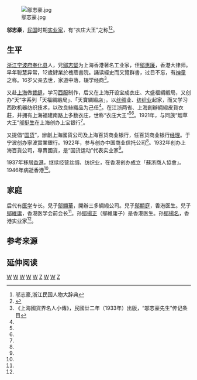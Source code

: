 [[File:鄔志豪.jpg|thumb]]

'''邬志豪'''，[[中華民國|民国]]时期[[实业家|实业家]]，有“衣庄大王”之称<ref name="wu dictionary">邬志豪,浙江民国人物大辞典</ref>{{Better source|reason=此處原本引用360doc為來源，為不可靠來源，可從歷史紀錄找到原來源|date=2019年5月}}<ref name="wu HK">{{cite web|url=http://hk.apple.nextmedia.com/nextplus/%E5%91%A8%E5%88%8A%E5%A3%B9%E4%BA%9B%E4%BA%8B%E5%A3%B9%E4%BA%9B%E6%83%85/article/20160210/2_17221892/%E5%A8%81%E9%99%A2-%E9%87%91%E5%88%80-%E4%BD%99%E5%8D%93%E6%96%87%E5%89%8B%E6%98%9F |title=威院「金刀」余卓文剋星 |publisher=苹果日报 |author=壹週Plus |date=2016-02-10}}</ref>。

==生平==

[[浙江|浙江]][[宁波府|宁波府]][[奉化县|奉化县]]人，兄[[鄔志堅|鄔志堅]]为上海香港著名工业家，侄[[胡漢清|鄔惠廉]]，香港大律师。早年聪慧异常，12歲肄業於槐蔭書院。誦读經史而又覽群書，过目不忘，有[[神童|神童]]之称。16岁父亲去世，家道中落，辍学经商<ref name="wu shanghai">《上海國貨界名人小傳》，民國廿二年（1933年）出版，“邬志豪先生”传记条目</ref>。

又赴[[上海|上海]]做[[裁缝|裁缝]]，学习[[西服|西服]]制作，后又在上海开设宝成衣庄、大盛福綢緞局，又创办“天”字系列「天福綢緞局」、「天寶綢緞店」。以[[丝绸|丝绸]]业、[[纺织业|纺织业]]起家，而又学习西欧机器纺织技术，以改良絲織品为己任<ref name="wu shanghai"/>。在江浙两省、上海創辦綢緞皮貨衣莊，并拥有上海福建南路上多数衣庄，世称“衣庄大王”<ref name="wu dictionary"/><ref name="wu HK"/>。1921年，与同族“烟草大王”[[邬挺生|邬挺生]]在上海创办上宝银行<ref name="wu dictionary"/>。

又提倡“[[国货|国货]]”，辦創上海國貨公司及上海百货商业银行，任百货商业银行[[经理|经理]]。于宁波创办寧波實業銀行。1922年，参与创办中国商业信托公司<ref name="wu dictionary"/>。1932年创办上海百貨公司，專賣國貨，是“国货运动”代表实业家<ref name="wu HK"/>。

1937年移居[[香港|香港]]，继续经营丝绸、纺织业，在香港创办成立「蘇浙商人協會」。1946年病逝香港<ref name="wu HK"/>。

==家庭==
后代有[[医学|医学]]专长。兒子[[鄔顯華|鄔顯華]]，開辦三多綢緞公司。兒子[[鄔顯庭|鄔顯庭]]，香港医生。兒子[[鄔維庸|鄔維庸]]，香港医学会前会长<ref name="wu HK"/>。孙[[鄔揚正|鄔揚正]]（鄔維庸子）是香港医生。孙[[鄔揚名|鄔揚名]]，香港实业家<ref name="wu HK"/>。

==参考来源==
{{reflist|2}}

==延伸阅读==
{{Wikisource further reading}}

[[Category:奉化人|W]]
[[Category:宁波裔上海人|W]]
[[Category:中华民国企业家|W]]
[[Category:宁波商帮|W]]
[[Category:香港宁波人|W]]
[[Category:奉川邬氏|Z]]
[[Category:中华民国银行家|W]]
[[Category:香港商人|W]]
[[Category:邬志豪家族|Z]]